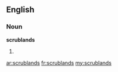 ==English==

===Noun===
'''scrublands'''

# {{plural of|[[scrubland]]}}

[[ar:scrublands]]
[[fr:scrublands]]
[[my:scrublands]]